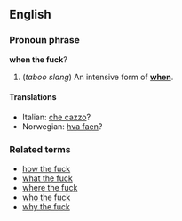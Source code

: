 ==English==
===Pronoun phrase===
'''when the fuck'''?

#(''taboo slang'') An intensive form of '''[[when]]'''.

====Translations====
*Italian: [[che cazzo]]?
*Norwegian: [[hva faen]]?

===Related terms===
*[[how the fuck]]
*[[what the fuck]]
*[[where the fuck]]
*[[who the fuck]]
*[[why the fuck]]